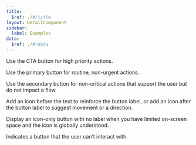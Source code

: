 ```yaml
---
title:
  $ref: ./#/title
layout: DetailComponent
sidebar:
  label: Examples
data:
  $ref: ./#/data
---
```


<LivePreviewControls>
<LivePreview componentName="button" exampleName="CTA" >

Use the CTA button for high priority actions.

</LivePreview>

<LivePreview componentName="button" exampleName="Primary" >

Use the primary button for routine, non-urgent actions.

</LivePreview>

<LivePreview componentName="button" exampleName="Secondary" >

Use the secondary button for non-critical actions that support the user but do not impact a flow.

</LivePreview>

<LivePreview componentName="button" exampleName="IconAndLabel" >

Add an icon before the text to reinforce the button label, or add an icon after the button label to suggest movement or a direction.

</LivePreview>

<LivePreview componentName="button" exampleName="IconOnly" >

Display an icon-only button with no label when you have limited on-screen space and the icon is globally understood.

</LivePreview>

<LivePreview componentName="button" exampleName="Disabled" >

Indicates a button that the user can’t interact with.

</LivePreview>
</LivePreviewControls>
